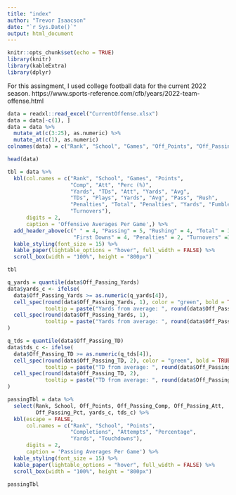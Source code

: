 ```yaml
---
title: "index"
author: "Trevor Isaacson"
date: "`r Sys.Date()`"
output: html_document
---
```


```r
knitr::opts_chunk$set(echo = TRUE)
library(knitr)
library(kableExtra)
library(dplyr)
```

For this assingment, I used college football data for the current 2022 season.  https://www.sports-reference.com/cfb/years/2022-team-offense.html





```r
data = readxl::read_excel("CurrentOffense.xlsx")
data = data[-c(1), ]
data = data %>% 
  mutate_at(c(3:25), as.numeric) %>%
  mutate_at(c(1), as.numeric)
colnames(data) = c("Rank", "School", "Games", "Off_Points", "Off_Passing_Comp", "Off_Passing_Att", "Off_Passing_Pct", "Off_Passing_Yards", "Off_Passing_TD", "Off_Rushing_Att", "Off_Rushing_Yards", "Off_Rushing_Avg", "Off_Rushing_TD", "Off_Total_Plays", "Off_Total_Yards", "Off_Total_Avg", "Off_FirstDowns_Pass", "Off_FirstDowns_Rush", "Off_FirstDowns_Pens", "Off_FirstDowns_Total", "Off_Penalties", "Off_Penalty_Yards", "Off_Fumble", "Off_Int", "Off_Turnovers")

head(data)
```


```r
tbl = data %>%
  kbl(col.names = c("Rank", "School", "Games", "Points", 
                    "Comp", "Att", "Perc (%)", 
                    "Yards", "TDs", "Att", "Yards", "Avg", 
                    "TDs", "Plays", "Yards", "Avg", "Pass", "Rush", 
                    "Penalties", "Total", "Penalties", "Yards", "Fumble", "Int", 
                    "Turnovers"),
      digits = 2,
      caption = 'Offensive Averages Per Game',) %>%
  add_header_above(c(" " = 4, "Passing" = 5, "Rushing" = 4, "Total" = 3,
                     "First Downs" = 4, "Penalties" = 2, "Turnovers" =3)) %>%
  kable_styling(font_size = 15) %>%
  kable_paper(lightable_options = "hover", full_width = FALSE) %>%
  scroll_box(width = "100%", height = "800px")

tbl
```

```r
q_yards = quantile(data$Off_Passing_Yards)
data$yards_c <- ifelse(
  data$Off_Passing_Yards >= as.numeric(q_yards[4]),
  cell_spec(round(data$Off_Passing_Yards, 1), color = "green", bold = TRUE,
            tooltip = paste("Yards from average: ", round(data$Off_Passing_Yards - q_yards[3], 2))),
  cell_spec(round(data$Off_Passing_Yards, 1), 
            tooltip = paste("Yards from average: ", round(data$Off_Passing_Yards - q_yards[3], 2)))
)

q_tds = quantile(data$Off_Passing_TD)
data$tds_c <- ifelse(
  data$Off_Passing_TD >= as.numeric(q_tds[4]),
  cell_spec(round(data$Off_Passing_TD, 2), color = "green", bold = TRUE,
            tooltip = paste("TD from average: ", round(data$Off_Passing_TD - q_tds[3], 2))),
  cell_spec(round(data$Off_Passing_TD, 2), 
            tooltip = paste("TD from average: ", round(data$Off_Passing_TD - q_tds[3], 2)))
)
```


```r
passingTbl = data %>%
  select(Rank, School, Off_Points, Off_Passing_Comp, Off_Passing_Att,
         Off_Passing_Pct, yards_c, tds_c) %>%
  kbl(escape = FALSE,
      col.names = c("Rank", "School", "Points", 
                    "Completions", "Attempts", "Percentage", 
                    "Yards", "Touchdowns"),
      digits = 2,
      caption = 'Passing Averages Per Game') %>%
  kable_styling(font_size = 15) %>%
  kable_paper(lightable_options = "hover", full_width = FALSE) %>%
  scroll_box(width = "100%", height = "800px")

passingTbl
```

